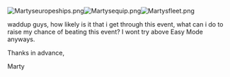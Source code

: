 [[File:Martyseuropeships.png|left]][[File:Martysequip.png|left]][[File:Martysfleet.png|left]]







waddup guys, how likely is it that i get through this event, what can i do to raise my chance of beating this event? I wont try above Easy Mode anyways.

Thanks in advance,

Marty<ac_metadata title="How prepared am I?/What should I level/farm?"> </ac_metadata>